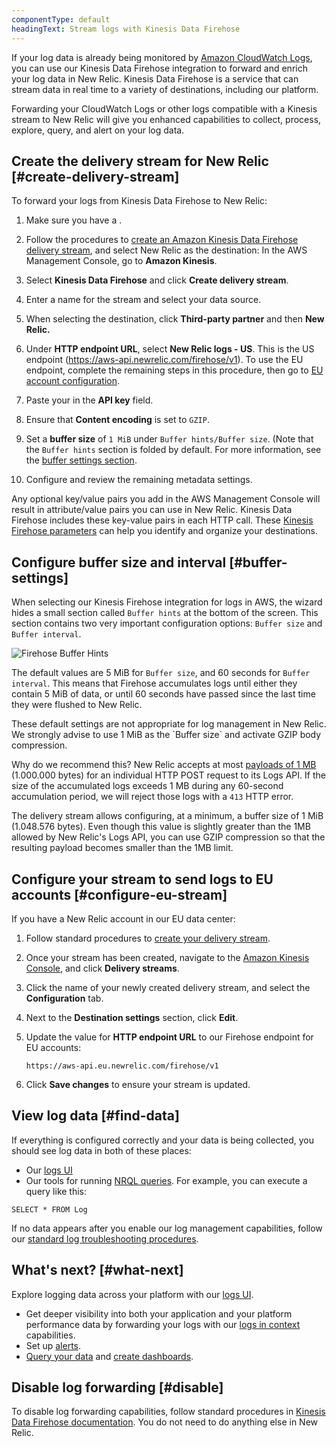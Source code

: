```yaml
---
componentType: default
headingText: Stream logs with Kinesis Data Firehose
---
```



If your log data is already being monitored by [Amazon CloudWatch Logs](https://docs.aws.amazon.com/AmazonCloudWatch/latest/logs/WhatIsCloudWatchLogs.html), you can use our Kinesis Data Firehose integration to forward and enrich your log data in New Relic. Kinesis Data Firehose is a service that can stream data in real time to a variety of destinations, including our platform.

Forwarding your CloudWatch Logs or other logs compatible with a Kinesis stream to New Relic will give you enhanced <InlinePopover type="logs" /> capabilities to collect, process, explore, query, and alert on your log data.

## Create the delivery stream for New Relic [#create-delivery-stream]

To forward your logs from Kinesis Data Firehose to New Relic:

1. Make sure you have a <InlinePopover type="licenseKey" />.

2. Follow the procedures to [create an Amazon Kinesis Data Firehose delivery stream](https://docs.aws.amazon.com/firehose/latest/dev/basic-create.html), and select New Relic as the destination: In the AWS Management Console, go to <DoNotTranslate>**Amazon Kinesis**</DoNotTranslate>.

3. Select <DoNotTranslate>**Kinesis Data Firehose**</DoNotTranslate> and click <DoNotTranslate>**Create delivery stream**</DoNotTranslate>.

4. Enter a name for the stream and select your data source.

5. When selecting the destination, click <DoNotTranslate>**Third-party partner**</DoNotTranslate> and then <DoNotTranslate>**New Relic.**</DoNotTranslate>

6. Under <DoNotTranslate>**HTTP endpoint URL**</DoNotTranslate>, select <DoNotTranslate>**New Relic logs - US**</DoNotTranslate>. This is the US endpoint (https://aws-api.newrelic.com/firehose/v1). To use the EU endpoint, complete the remaining steps in this procedure, then go to [EU account configuration](#configure-eu-stream).

7. Paste your <InlinePopover type="licenseKey" /> in the <DoNotTranslate>**API key**</DoNotTranslate> field.

8. Ensure that <DoNotTranslate>**Content encoding**</DoNotTranslate> is set to `GZIP`.

9. Set a <DoNotTranslate>**buffer size**</DoNotTranslate> of `1 MiB` under `Buffer hints/Buffer size`. (Note that the `Buffer hints` section is folded by default. For more information, see the [buffer settings section](#buffer-settings).

10. Configure and review the remaining metadata settings.

Any optional key/value pairs you add in the AWS Management Console will result in attribute/value pairs you can use in New Relic. Kinesis Data Firehose includes these key-value pairs in each HTTP call. These [Kinesis Firehose parameters](https://docs.aws.amazon.com/firehose/latest/dev/create-destination.html#create-destination-new-relic) can help you identify and organize your destinations.


## Configure buffer size and interval [#buffer-settings]

When selecting our Kinesis Firehose integration for logs in AWS, the wizard hides a small section called `Buffer hints` at the bottom of the screen. This section contains two very important configuration options: `Buffer size` and `Buffer interval`.

<img
  title="Firehose Buffer Hints"
  alt="Firehose Buffer Hints"
  src={logsAWSKinesisFirehoseBufferHints}
/>

The default values are 5 MiB for `Buffer size`, and 60 seconds for `Buffer interval`. This means that Firehose accumulates logs until either they contain 5 MiB of data, or until 60 seconds have passed since the last time they were flushed to New Relic.

<Callout variant="important">
  These default settings are not appropriate for log management in New Relic. We strongly advise to use 1 MiB as the `Buffer size` and activate GZIP body compression.
</Callout>

Why do we recommend this? New Relic accepts at most [payloads of 1 MB](/docs/logs/log-api/introduction-log-api/#limits) (1.000.000 bytes) for an individual HTTP POST request to its Logs API. If the size of the accumulated logs exceeds 1 MB during any 60-second accumulation period, we will reject those logs with a `413` HTTP error.

The delivery stream allows configuring, at a minimum, a buffer size of 1 MiB (1.048.576 bytes). Even though this value is slightly greater than the 1MB allowed by New Relic's Logs API, you can use GZIP compression so that the resulting payload becomes smaller than the 1MB limit.

## Configure your stream to send logs to EU accounts [#configure-eu-stream]

If you have a New Relic account in our EU data center:

1. Follow standard procedures to [create your delivery stream](#create-delivery-stream).

2. Once your stream has been created, navigate to the [Amazon Kinesis Console](https://console.aws.amazon.com/kinesis/), and click <DoNotTranslate>**Delivery streams**</DoNotTranslate>.

3. Click the name of your newly created delivery stream, and select the <DoNotTranslate>**Configuration**</DoNotTranslate> tab.

4. Next to the <DoNotTranslate>**Destination settings**</DoNotTranslate> section, click <DoNotTranslate>**Edit**</DoNotTranslate>.

5. Update the value for <DoNotTranslate>**HTTP endpoint URL**</DoNotTranslate> to our Firehose endpoint for EU accounts:

    ```
    https://aws-api.eu.newrelic.com/firehose/v1
    ```

6. Click <DoNotTranslate>**Save changes**</DoNotTranslate> to ensure your stream is updated.

<InstallFeedback />

## View log data [#find-data]

If everything is configured correctly and your data is being collected, you should see log data in both of these places:

* Our [logs UI](https://one.newrelic.com/launcher/logger.log-launcher)
* Our tools for running [NRQL queries](/docs/chart-builder/use-chart-builder/choose-data/use-advanced-nrql-mode-specify-data). For example, you can execute a query like this:

```
SELECT * FROM Log
```

If no data appears after you enable our log management capabilities, follow our [standard log troubleshooting procedures](/docs/logs/log-management/troubleshooting/no-log-data-appears-ui/).

## What's next? [#what-next]

Explore logging data across your platform with our [logs UI](/docs/logs/log-management/ui-data/use-logs-ui/).

* Get deeper visibility into both your application and your platform performance data by forwarding your logs with our [logs in context](/docs/logs/enable-log-management-new-relic/configure-logs-context/configure-logs-context-apm-agents/) capabilities.
* Set up [alerts](/docs/alerts-applied-intelligence/new-relic-alerts/alert-conditions/create-alert-conditions/).
* [Query your data](/docs/query-your-data/explore-query-data/get-started/introduction-querying-new-relic-data/) and [create dashboards](/docs/query-your-data/explore-query-data/dashboards/introduction-dashboards/).

## Disable log forwarding [#disable]

To disable log forwarding capabilities, follow standard procedures in [Kinesis Data Firehose documentation](https://docs.aws.amazon.com/firehose/latest/dev/basic-create.html). You do not need to do anything else in New Relic.
